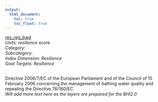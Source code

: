```yaml
---
output:
  html_document:
    toc: true
    toc_float: true
---
```


[res_reg_bwd](https://github.com/OHI-Science/bhi/blob/master/baltic/layers/res_reg_bwd_bhi2015.csv)\
*Units: resilience score*\
*Category:*\
*Subcategory:*\
*Index Dimension: Resilience*\
*Goal Targets: Resilience*\
<br>

Directive 2006/7/EC of the European Parliament and of the Council of 15 February 2006 concerning the management of bathing water quality and repealing the Directive 76/160/EC\
*Will add more text here as the layers are prepared for the BHI2.0*



<br>

